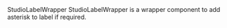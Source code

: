 
<Meta of={StudioLabelWrapperStories}/>

<Heading level={1} size='small'>
  StudioLabelWrapper
</Heading>
<Paragraph>
  StudioLabelWrapper is a wrapper component to add asterisk to label if required.
</Paragraph>

<Canvas of={StudioLabelWrapperStories.Preview}/>
